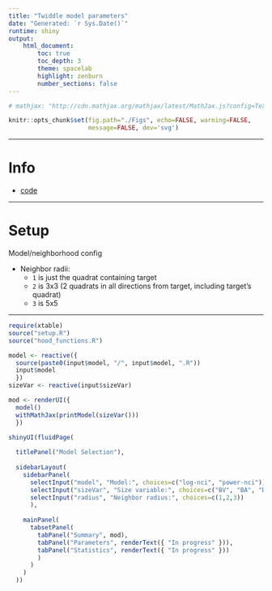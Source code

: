 ```yaml
---
title: "Twiddle model parameters"
date: "Generated: `r Sys.Date()`"
runtime: shiny
output:
    html_document:
        toc: true
        toc_depth: 3
        theme: spacelab
        highlight: zenburn
        number_sections: false
---
```


```r
# mathjax: "http://cdn.mathjax.org/mathjax/latest/MathJax.js?config=TeX-AMS-MML_HTMLorMML"

knitr::opts_chunk$set(fig.path="./Figs", echo=FALSE, warning=FALSE,
                      message=FALSE, dev='svg')

```
-------

# Info
* [code](https://github.com/ghandi9000/hoods)

-------

# Setup
Model/neighborhood config

* Neighbor radii:
    + `1` is just the quadrat containing target
    + `2` is 3x3 (2 quadrats in all directions from target, including target's quadrat)
    + `3` is 5x5
    
-------

```r

require(xtable)
source("setup.R")
source("hood_functions.R")

model <- reactive({
  source(paste0(input$model, "/", input$model, ".R"))
  input$model
  })
sizeVar <- reactive(input$sizeVar)

mod <- renderUI({
  model()
  withMathJax(printModel(sizeVar()))
  })

shinyUI(fluidPage(
  
  titlePanel("Model Selection"),
  
  sidebarLayout(
    sidebarPanel(
      selectInput("model", "Model:", choices=c("log-nci", "power-nci")),
      selectInput("sizeVar", "Size variable:", choices=c("BV", "BA", "DBH", "HT")),
      selectInput("radius", "Neighbor radius:", choices=c(1,2,3))
      ),  
    
    mainPanel(      
      tabsetPanel(
        tabPanel("Summary", mod),
        tabPanel("Parameters", renderText({ "In progress" })),
        tabPanel("Statistics", renderText({ "In progress" }))
        )
      )
    )
  ))

```

